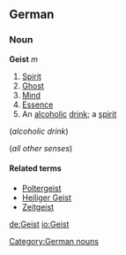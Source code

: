 ==German==
===Noun===
'''Geist''' ''m''
#[[spirit|Spirit]]
#[[ghost|Ghost]]
#[[mind|Mind]]
#[[essence|Essence]]
#An [[alcoholic]] [[drink]]; a [[spirit]]

(''alcoholic drink'')
{{de-decl-noun|Geist|Geiste|Geistes|Geiste|Geist]], [[Geiste|Geisten|Geist|Geiste}}

(''all other senses'')
{{de-decl-noun|Geist|Geister|Geistes|Geister|Geist]], [[Geiste|Geistern|Geist|Geister}}

====Related terms====
*[[Poltergeist]]
*[[Heiliger Geist]]
*[[Zeitgeist]]

[[Category:German nouns]]

[[de:Geist]]
[[io:Geist]]